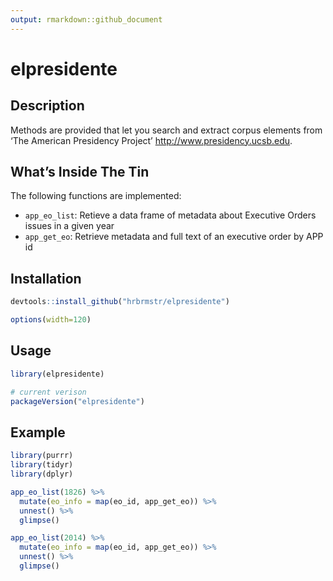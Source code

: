 ```yaml
---
output: rmarkdown::github_document
---
```


# elpresidente

## Description

Methods are provided that let you search and extract corpus elements 
from 'The American Presidency Project' <http://www.presidency.ucsb.edu>.
    
## What's Inside The Tin

The following functions are implemented:

- `app_eo_list`:	Retieve a data frame of metadata about Executive Orders issues in a given year
- `app_get_eo`:	Retrieve metadata and full text of an executive order by APP id

## Installation

```r
devtools::install_github("hrbrmstr/elpresidente")
```

```r
options(width=120)
```

## Usage

```r
library(elpresidente)

# current verison
packageVersion("elpresidente")

```

## Example

```r
library(purrr)
library(tidyr)
library(dplyr)

app_eo_list(1826) %>%
  mutate(eo_info = map(eo_id, app_get_eo)) %>%
  unnest() %>%
  glimpse()

app_eo_list(2014) %>%
  mutate(eo_info = map(eo_id, app_get_eo)) %>%
  unnest() %>%
  glimpse()
```